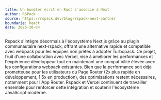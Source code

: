 ```yaml
---
title: Un bundler écrit en Rust s'associe à Next
author: RSPack
source: https://rspack.dev/blog/rspack-next-partner
boundarie: React
date: 2025-10-04
---
```


Rspack s'intègre désormais à l'écosystème Next.js grâce au plugin communautaire next-rspack, offrant une alternative rapide et compatible avec webpack pour les équipes non prêtes à adopter Turbopack. Ce projet, fruit d'une collaboration avec Vercel, vise à améliorer les performances et l'expérience développeur tout en maintenant une compatibilité élevée avec les configurations webpack existantes. Bien que la performance soit déjà prometteuse pour les utilisateurs du Page Router (2x plus rapide en développement, 1.5x en production), des optimisations restent nécessaires, notamment pour l'App Router. Rspack et Vercel continuent de travailler ensemble pour renforcer cette intégration et soutenir l'écosystème JavaScript moderne.